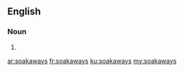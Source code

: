 ==English==

===Noun===
{{head|en|plural}}

# {{plural of|soakaway|lang=en|nocat=1}}

[[ar:soakaways]]
[[fr:soakaways]]
[[ku:soakaways]]
[[my:soakaways]]